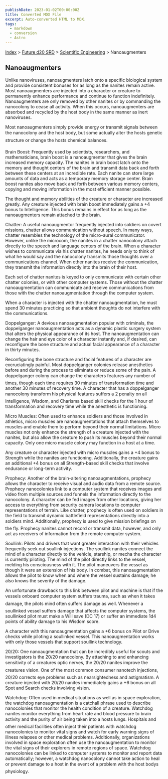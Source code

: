 ```yaml
---
publishDate: 2023-01-02T00:00:00Z
title: Converted MDX File
excerpt: Auto-converted HTML to MDX.
tags:
  - markdown
  - conversion
  - Astro
---
```






[Index](-index) > [Future d20 SRD](future-d20-srd-index) > [Scientific Engineering](future-d20-srd-scientific-engineering-index) > Nanoaugmenters 




## Nanoaugmenters


Unlike nanoviruses, nanoaugmenters latch onto a specific biological system and provide consistent bonuses for as long as the nanites remain active. Most nanoaugmenters are injected into a character or creature to permanently enhance performance and continue to function indefinitely. Nanoaugmenters are only removed by other nanites or by commanding the nanocolony to cease all activity. When this occurs, nanoaugmenters are absorbed and recycled by the host body in the same manner as inert nanoviruses.


Most nanoaugmenters simply provide energy or transmit signals between the nanocolony and the host body, but some actually alter the hosts genetic structure or change the hosts chemical balances.


Brain Boost: Frequently used by scientists, researchers, and mathematicians, brain boost is a nanoaugmenter that gives the brain increased memory capacity. The nanites in brain boost latch onto the memory and thought centers of the brain and transmit data back and forth between these centers at an incredible rate. Each nanite can store large amounts of data and acts as a temporary memory storage center. Brain boost nanites also move back and forth between various memory centers, copying and moving information in the most efficient manner possible.


The thought and memory abilities of the creature or character are increased greatly. Any creature injected with brain boost immediately gains a +4 bonus to Intelligence. This bonus remains in effect for as long as the nanoaugmenters remain attached to the brain.


Chatter: A useful nanoaugmentor frequently injected into soldiers on covert missions, chatter allows communication without speech. In many ways, chatter resembles the technology of the micro-aural communicator. However, unlike the microcom, the nanites in a chatter nanocolony attach directly to the speech and language centers of the brain. When a character wishes to communicate via his chatter nanites, he needs only to think of what he would say and the nanocolony transmits those thoughts over a communications channel. When other nanites receive the communication, they transmit the information directly into the brain of their host.


Each set of chatter nanites is keyed to only communicate with certain other chatter colonies, or with other computer systems. Those without the chatter nanoaugmentation can communicate and receive communications from those with the chatter nanoaugmentation through the computer system.


When a character is injected with the chatter nanoaugmentation, he must spend 30 minutes practicing so that ambient thoughts do not interfere with the communications.


Doppelganger: A devious nanoaugmentation popular with criminals, the doppelganger nanoaugmentation acts as a dynamic plastic surgery system that alters the physical appearance of its host. The nanoaugmentation can change the hair and eye color of a character instantly and, if desired, can reconfigure the bone structure and actual facial appearance of a character in thirty minutes.


Reconfiguring the bone structure and facial features of a character are excruciatingly painful. Most doppelganger colonies release anesthetics before and during the process to eliminate or reduce some of the pain. A doppelganger colony can change the characters features any number of times, though each time requires 30 minutes of transformation time and another 30 minutes of recovery time. A character that has a doppelganger nanocolony transform his physical features suffers a 2 penalty on all Intelligence, Wisdom, and Charisma based skill checks for the 1 hour of transformation and recovery time while the anesthetic is functioning.


Micro Muscles: Often used to enhance soldiers and those involved in athletics, micro muscles are nanoaugmentations that attach themselves to muscles and enable them to perform beyond their normal limitations. Micro muscles not only enhance the strength of a creature injected with the nanites, but also allow the creature to push its muscles beyond their normal capacity. Only one micro muscle colony may function in a host at a time.


Any creature or character injected with micro muscles gains a +4 bonus to Strength while the nanites are functioning. Additionally, the creature gains an additional +4 bonus on all Strength-based skill checks that involve endurance or long-term activity.


Prophecy: Another of the brain-altering nanoaugmentations, prophecy allows the character to receive visual and audio data from a remote source. Prophecy nanocolonies link to a computer system that receives images and video from multiple sources and funnels the information directly to the nanocolony. A character can be fed images from other locations, giving her access to everything from security camera locations to computer representations of terrain. Like chatter, prophecy is often used on soldiers in the field to transmit dynamic battlefield representations directly into a soldiers mind. Additionally, prophecy is used to give mission briefings on the fly. Prophecy nanites cannot record or transmit data, however, and only act as receivers of information from the remote computer system.


Soullink: Pilots and drivers that want greater interaction with their vehicles frequently seek out soullink injections. The soullink nanites connect the mind of a character directly to the vehicle, starship, or mecha the character is currently piloting. The mind of the pilot directly links to the vessel, melding his consciousness with it. The pilot maneuvers the vessel as though it were an extension of his body. In combat, this nanoaugmentation allows the pilot to know when and where the vessel sustains damage; he also knows the severity of the damage.


An unfortunate drawback to this link between pilot and machine is that if the vessels onboard computer system suffers trauma, such as when it takes damage, the pilots mind often suffers damage as well. Whenever a soullinked vessel suffers damage that affects the computer systems, the soullinked pilot must make a
Will save (DC 17) or suffer an immediate 1d4 points of ability damage to his Wisdom score.


A character with this nanoaugmentation gains a +6 bonus on Pilot or Drive checks while piloting a soullinked vessel. This nanoaugmentation works with only those vessels that support soullink technology.


20/20: One nanoaugmentation that can be incredibly useful for scouts and investigators is the 20/20 nanocolony. By attaching to and enhancing sensitivity of a creatures optic nerves, the 20/20 nanites improve the creatures vision. One of the most common consumer nanotech injections, 20/20 corrects eye problems such as nearsightedness and astigmatism. A creature injected with 20/20 nanites immediately gains a +6 bonus on all Spot and Search checks involving vision.


Watchdog: Often used in medical situations as well as in space exploration, the watchdog nanoaugmentation is a catchall phrase used to describe nanocolonies that monitor the health condition of a creature. Watchdog nanites monitor everything from heart rate and blood pressure to brain activity and the purity of air being taken into a hosts lungs. Hospitals and other medical facilities often inject their patients with watchdog nanocolonies to monitor vital signs and watch for early warning signs of illness relapses or other medical problems. Additionally, organizations involved in space exploration often use the nanoaugmentation to monitor the vital signs of their explorers in remote regions of space. Watchdog nanocolonies can be linked to computer systems to monitor and report data automatically; however, a watchdog nanocolony cannot take action to heal or prevent damage to a host in the event of a problem with the host bodys physiology.




